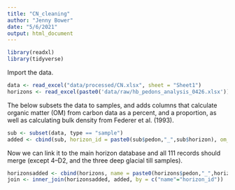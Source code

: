 ```yaml
---
title: "CN_cleaning"
author: "Jenny Bower"
date: "5/6/2021"
output: html_document
---
```


```r
library(readxl)
library(tidyverse)

```

Import the data.
```r
data <- read_excel("data/processed/CN.xlsx", sheet = "Sheet1")
horizons <- read_excel(paste0('data/raw/hb_pedons_analysis_0426.xlsx'))

```

The below subsets the data to samples, and adds columns that calculate organic matter (OM) from carbon data as a percent, and a proportion, as well as calculating bulk density from Federer et al. (1993).
```r
sub <- subset(data, type == "sample")
added <- cbind(sub, horizon_id = paste0(sub$pedon,"_",sub$horizon), om_pct = sub$C_pct*1.724, om = (sub$C_pct*1.724)/100, bd = (0.111*1.45)/((1.45*(sub$C_pct*1.724)/100)+((1-(sub$C_pct*1.724)/100)*0.111)))

```

Now we can link it to the main horizon database and all 111 records should merge (except 4--D2, and the three deep glacial till samples).
```r
horizonsadded <- cbind(horizons, name = paste0(horizons$pedon,"_",horizons$horizon))
join <- inner_join(horizonsadded, added, by = c("name"="horizon_id"))

```